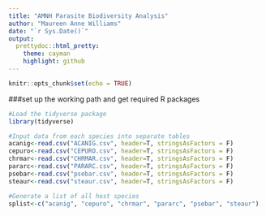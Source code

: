 ```yaml
---
title: "AMNH Parasite Biodiversity Analysis"
author: "Maureen Anne Williams"
date: "`r Sys.Date()`"
output:
  prettydoc::html_pretty:
    theme: cayman
    highlight: github
---
```


```r
knitr::opts_chunk$set(echo = TRUE)
```

###set up the working path and get required R packages
```r
#Load the tidyverse package
library(tidyverse)

#Input data from each species into separate tables
acanig<-read.csv("ACANIG.csv", header=T, stringsAsFactors = F)
cepuro<-read.csv("CEPURO.csv", header=T, stringsAsFactors = F)
chrmar<-read.csv("CHRMAR.csv", header=T, stringsAsFactors = F)
pararc<-read.csv("PARARC.csv", header=T, stringsAsFactors = F)
psebar<-read.csv("psebar.csv", header=T, stringsAsFactors = F)
steaur<-read.csv("steaur.csv", header=T, stringsAsFactors = F)

#Generate a list of all host species
splist<-c("acanig", "cepuro", "chrmar", "pararc", "psebar", "steaur")
```

